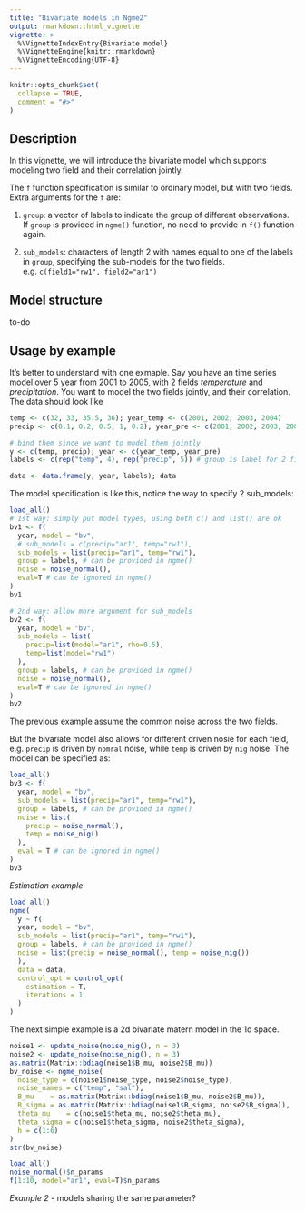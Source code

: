 ```yaml
---
title: "Bivariate models in Ngme2"
output: rmarkdown::html_vignette
vignette: >
  %\VignetteIndexEntry{Bivariate model}
  %\VignetteEngine{knitr::rmarkdown}
  %\VignetteEncoding{UTF-8}
---
```


```r
knitr::opts_chunk$set(
  collapse = TRUE,
  comment = "#>"
)
```

## Description

In this vignette, we will introduce the bivariate model which supports modeling two field and their correlation jointly.

The `f` function specification is similar to ordinary model, but with two fields.
Extra arguments for the `f` are:

1. `group`: a vector of labels to indicate the group of different observations. If `group` is provided in `ngme()` function, no need to provide in `f()` function again.

2. `sub_models`: characters of length 2 with names equal to one of the labels in `group`, specifying the sub-models for the two fields. e.g. `c(field1="rw1", field2="ar1")`

## Model structure

to-do

## Usage by example

It's better to understand with one exmaple. Say you have an time series model over 5 year from 2001 to 2005, with 2 fields *temperature* and *precipitation*. You want to model the two fields jointly, and their correlation. The data should look like

```r
temp <- c(32, 33, 35.5, 36); year_temp <- c(2001, 2002, 2003, 2004)
precip <- c(0.1, 0.2, 0.5, 1, 0.2); year_pre <- c(2001, 2002, 2003, 2004, 2005)

# bind them since we want to model them jointly
y <- c(temp, precip); year <- c(year_temp, year_pre)
labels <- c(rep("temp", 4), rep("precip", 5)) # group is label for 2 fields

data <- data.frame(y, year, labels); data
```

The model specification is like this, notice the way to specify 2 sub_models:

```r
load_all()
# 1st way: simply put model types, using both c() and list() are ok
bv1 <- f(
  year, model = "bv",
  # sub_models = c(precip="ar1", temp="rw1"),
  sub_models = list(precip="ar1", temp="rw1"),
  group = labels, # can be provided in ngme()
  noise = noise_normal(),
  eval=T # can be ignored in ngme()
)
bv1

# 2nd way: allow more argument for sub_models
bv2 <- f(
  year, model = "bv",
  sub_models = list(
    precip=list(model="ar1", rho=0.5),
    temp=list(model="rw1")
  ),
  group = labels, # can be provided in ngme()
  noise = noise_normal(),
  eval=T # can be ignored in ngme()
)
bv2
```

The previous example assume the common noise across the two fields.

But the bivariate model also allows for different driven nosie for each field, e.g. `precip` is driven by `nomral` noise, while `temp` is driven by `nig` noise. The model can be specified as:

```r
load_all()
bv3 <- f(
  year, model = "bv",
  sub_models = list(precip="ar1", temp="rw1"),
  group = labels, # can be provided in ngme()
  noise = list(
    precip = noise_normal(),
    temp = noise_nig()
  ),
  eval = T # can be ignored in ngme()
)
bv3
```

*Estimation example*

```r
load_all()
ngme(
  y ~ f(
  year, model = "bv",
  sub_models = list(precip="ar1", temp="rw1"),
  group = labels, # can be provided in ngme()
  noise = list(precip = noise_normal(), temp = noise_nig())
  ),
  data = data,
  control_opt = control_opt(
    estimation = T,
    iterations = 1
  )
)
```

The next simple example is a 2d bivariate matern model in the 1d space.

```r
noise1 <- update_noise(noise_nig(), n = 3)
noise2 <- update_noise(noise_nig(), n = 3)
as.matrix(Matrix::bdiag(noise1$B_mu, noise2$B_mu))
bv_noise <- ngme_noise(
  noise_type = c(noise1$noise_type, noise2$noise_type),
  noise_names = c("temp", "sal"),
  B_mu    = as.matrix(Matrix::bdiag(noise1$B_mu, noise2$B_mu)),
  B_sigma = as.matrix(Matrix::bdiag(noise1$B_sigma, noise2$B_sigma)),
  theta_mu    = c(noise1$theta_mu, noise2$theta_mu),
  theta_sigma = c(noise1$theta_sigma, noise2$theta_sigma),
  h = c(1:6)
)
str(bv_noise)

load_all()
noise_normal()$n_params
f(1:10, model="ar1", eval=T)$n_params
```

*Example 2* - models sharing the same parameter?
